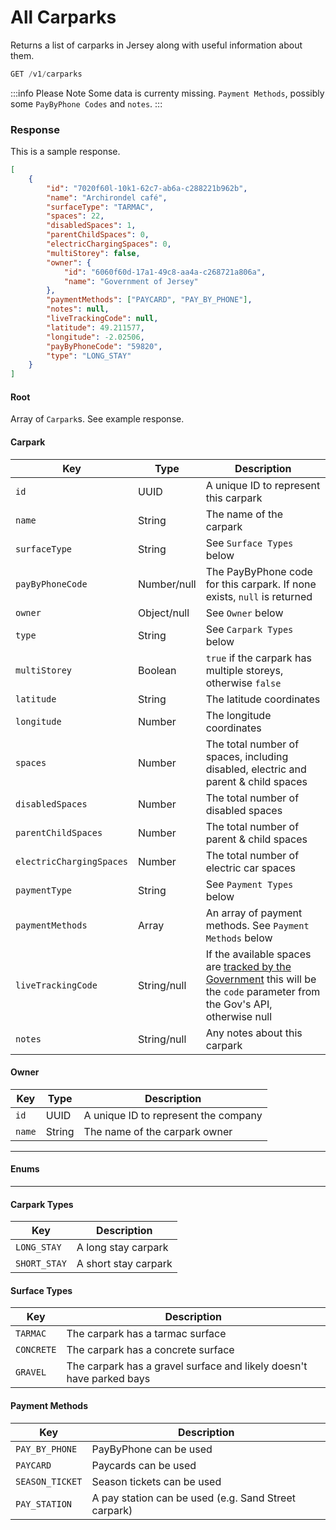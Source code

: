 
# All Carparks

Returns a list of carparks in Jersey along with useful information about them.

```jsx
GET /v1/carparks
```

:::info Please Note
Some data is currenty missing. `Payment Methods`, possibly some `PayByPhone Codes` and `notes`.
:::

### Response
<Tabs>
<TabItem value="res-sample-200" label="200 (OK)">

This is a sample response.

```json title="Status: 200 (OK)"
[
    {
        "id": "7020f60l-10k1-62c7-ab6a-c288221b962b",
        "name": "Archirondel café",
        "surfaceType": "TARMAC",
        "spaces": 22,
        "disabledSpaces": 1,
        "parentChildSpaces": 0,
        "electricChargingSpaces": 0,
        "multiStorey": false,
        "owner": {
            "id": "6060f60d-17a1-49c8-aa4a-c268721a806a",
            "name": "Government of Jersey"
        },
        "paymentMethods": ["PAYCARD", "PAY_BY_PHONE"],
        "notes": null,
        "liveTrackingCode": null,
        "latitude": 49.211577,
        "longitude": -2.02506,
        "payByPhoneCode": "59820",
        "type": "LONG_STAY"
    }
]
```

</TabItem>

<TabItem value="res-schema" label="Schema">

#### Root
Array of `Carpark`s. See example response.

#### Carpark
| Key | Type | Description |
|-----|------|-------------|
|`id`|UUID|A unique ID to represent this carpark|
|`name`|String|The name of the carpark|
|`surfaceType`|String|See `Surface Types` below|
|`payByPhoneCode`|Number/null|The PayByPhone code for this carpark. If none exists, `null` is returned|
|`owner`|Object/null|See `Owner` below|
|`type`|String|See `Carpark Types` below|
|`multiStorey`|Boolean|`true` if the carpark has multiple storeys, otherwise `false`|
|`latitude`|String|The latitude coordinates|
|`longitude`|Number|The longitude coordinates|
|`spaces`|Number|The total number of spaces, including disabled, electric and parent & child spaces|
|`disabledSpaces`|Number|The total number of disabled spaces|
|`parentChildSpaces`|Number|The total number of parent & child spaces|
|`electricChargingSpaces`|Number|The total number of electric car spaces|
|`paymentType`|String|See `Payment Types` below|
|`paymentMethods`|Array|An array of payment methods. See `Payment Methods` below|
|`liveTrackingCode`|String/null|If the available spaces are [tracked by the Government][carparkspaces] this will be the `code` parameter from the Gov's API, otherwise null|
|`notes`|String/null|Any notes about this carpark|

#### Owner
| Key | Type | Description |
|-----|------|-------------|
|`id`|UUID|A unique ID to represent the company|
|`name`|String|The name of the carpark owner|

---
#### Enums
---

#### Carpark Types
| Key | Description |
|-----|-------------|
|`LONG_STAY`|A long stay carpark|
|`SHORT_STAY`|A short stay carpark|

#### Surface Types
| Key | Description |
|-----|-------------|
|`TARMAC`|The carpark has a tarmac surface|
|`CONCRETE`|The carpark has a concrete surface|
|`GRAVEL`|The carpark has a gravel surface and likely doesn't have parked bays|

#### Payment Methods
| Key | Description |
|-----|-------------|
|`PAY_BY_PHONE`|PayByPhone can be used|
|`PAYCARD`|Paycards can be used|
|`SEASON_TICKET`|Season tickets can be used|
|`PAY_STATION`|A pay station can be used (e.g. Sand Street carpark)|

</TabItem>
</Tabs>

[carparkspaces]: https://www.gov.je/Travel/Motoring/Parking/pages/carparkspaces.aspx